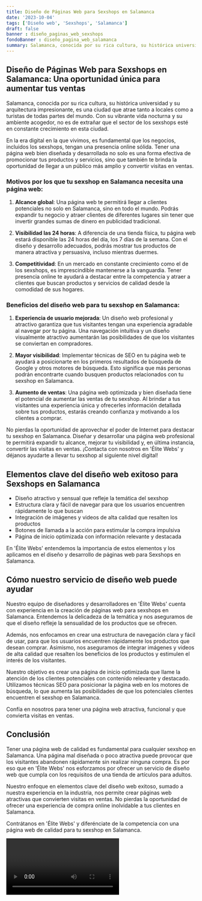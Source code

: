 ```yaml
---
title: Diseño de Páginas Web para Sexshops en Salamanca
date: '2023-10-04'
tags: ['Diseño web', 'Sexshops', 'Salamanca']
draft: false
banner : diseño_paginas_web_sexshops
fondoBanner : diseño_pagina_web_salamanca
summary: Salamanca, conocida por su rica cultura, su histórica universidad y su arquitectura impresionante, es una ciudad que atrae tanto a locales como a turistas de todas partes del mundo. Con su vibrante vida nocturna y su ambiente acogedor, no es de extrañar que el sector de los sexshops esté en constante crecimiento en esta ciudad.
---
```


## Diseño de Páginas Web para Sexshops en Salamanca: Una oportunidad única para aumentar tus ventas

Salamanca, conocida por su rica cultura, su histórica universidad y su arquitectura impresionante, es una ciudad que atrae tanto a locales como a turistas de todas partes del mundo. Con su vibrante vida nocturna y su ambiente acogedor, no es de extrañar que el sector de los sexshops esté en constante crecimiento en esta ciudad.

En la era digital en la que vivimos, es fundamental que los negocios, incluidos los sexshops, tengan una presencia online sólida. Tener una página web bien diseñada y desarrollada no solo es una forma efectiva de promocionar tus productos y servicios, sino que también te brinda la oportunidad de llegar a un público más amplio y convertir visitas en ventas.

### Motivos por los que tu sexshop en Salamanca necesita una página web:

1. **Alcance global**: Una página web te permitirá llegar a clientes potenciales no solo en Salamanca, sino en todo el mundo. Podrás expandir tu negocio y atraer clientes de diferentes lugares sin tener que invertir grandes sumas de dinero en publicidad tradicional.

2. **Visibilidad las 24 horas**: A diferencia de una tienda física, tu página web estará disponible las 24 horas del día, los 7 días de la semana. Con el diseño y desarrollo adecuados, podrás mostrar tus productos de manera atractiva y persuasiva, incluso mientras duermes.

3. **Competitividad**: En un mercado en constante crecimiento como el de los sexshops, es imprescindible mantenerse a la vanguardia. Tener presencia online te ayudará a destacar entre la competencia y atraer a clientes que buscan productos y servicios de calidad desde la comodidad de sus hogares.

### Beneficios del diseño web para tu sexshop en Salamanca:

1. **Experiencia de usuario mejorada**: Un diseño web profesional y atractivo garantiza que tus visitantes tengan una experiencia agradable al navegar por tu página. Una navegación intuitiva y un diseño visualmente atractivo aumentarán las posibilidades de que los visitantes se conviertan en compradores.

2. **Mayor visibilidad**: Implementar técnicas de SEO en tu página web te ayudará a posicionarte en los primeros resultados de búsqueda de Google y otros motores de búsqueda. Esto significa que más personas podrán encontrarte cuando busquen productos relacionados con tu sexshop en Salamanca.

3. **Aumento de ventas**: Una página web optimizada y bien diseñada tiene el potencial de aumentar las ventas de tu sexshop. Al brindar a tus visitantes una experiencia única y ofrecerles información detallada sobre tus productos, estarás creando confianza y motivando a los clientes a comprar.

No pierdas la oportunidad de aprovechar el poder de Internet para destacar tu sexshop en Salamanca. Diseñar y desarrollar una página web profesional te permitirá expandir tu alcance, mejorar tu visibilidad y, en última instancia, convertir las visitas en ventas. ¡Contacta con nosotros en 'Élite Webs' y déjanos ayudarte a llevar tu sexshop al siguiente nivel digital!

<GifSeo />

<Cta />

## Elementos clave del diseño web exitoso para Sexshops en Salamanca

- Diseño atractivo y sensual que refleje la temática del sexshop
- Estructura clara y fácil de navegar para que los usuarios encuentren rápidamente lo que buscan
- Integración de imágenes y videos de alta calidad que resalten los productos
- Botones de llamada a la acción para estimular la compra impulsiva
- Página de inicio optimizada con información relevante y destacada

En 'Élite Webs' entendemos la importancia de estos elementos y los aplicamos en el diseño y desarrollo de páginas web para Sexshops en Salamanca.

## Cómo nuestro servicio de diseño web puede ayudar

Nuestro equipo de diseñadores y desarrolladores en 'Élite Webs' cuenta con experiencia en la creación de páginas web para sexshops en Salamanca. Entendemos la delicadeza de la temática y nos aseguramos de que el diseño refleje la sensualidad de los productos que se ofrecen.

Además, nos enfocamos en crear una estructura de navegación clara y fácil de usar, para que los usuarios encuentren rápidamente los productos que desean comprar. Asimismo, nos aseguramos de integrar imágenes y videos de alta calidad que resalten los beneficios de los productos y estimulen el interés de los visitantes.

Nuestro objetivo es crear una página de inicio optimizada que llame la atención de los clientes potenciales con contenido relevante y destacado. Utilizamos técnicas SEO para posicionar la página web en los motores de búsqueda, lo que aumenta las posibilidades de que los potenciales clientes encuentren el sexshop en Salamanca.

Confía en nosotros para tener una página web atractiva, funcional y que convierta visitas en ventas.

## Conclusión

Tener una página web de calidad es fundamental para cualquier sexshop en Salamanca. Una página mal diseñada o poco atractiva puede provocar que los visitantes abandonen rápidamente sin realizar ninguna compra. Es por eso que en 'Élite Webs' nos esforzamos por ofrecer un servicio de diseño web que cumpla con los requisitos de una tienda de artículos para adultos.

Nuestro enfoque en elementos clave del diseño web exitoso, sumado a nuestra experiencia en la industria, nos permite crear páginas web atractivas que convierten visitas en ventas. No pierdas la oportunidad de ofrecer una experiencia de compra online inolvidable a tus clientes en Salamanca.

Contrátanos en 'Élite Webs' y diferénciate de la competencia con una página web de calidad para tu sexshop en Salamanca.

<Video />

<CtaBot job='Sexshops' city='Salamanca'/>

<Gmaps query='Salamanca+españa+maps' />